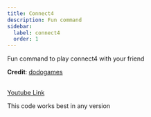 ```yaml
---
title: Connect4
description: Fun command
sidebar:
  label: connect4
  order: 1
---
```



Fun command to play connect4 with your friend

**Credit**: [dodogames](https://discord.com/users/632607624742961153)

<YouTube id="N8N-93TXiAY" />

<a href="https://youtu.be/N8N-93TXiAY?si=N2mrJKpI8itdzVjh" target="_blank">
  <br />
  Youtube Link
</a>

This code works best in any version
